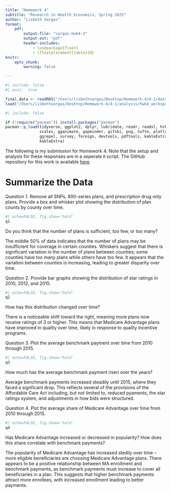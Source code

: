 ```yaml
---
title: "Homework 4"
subtitle: "Research in Health Economics, Spring 2025"
author: "Lisbeth Vargas"
format:
    pdf: 
        output-file: "vargas-hwk4-2"
        output-ext: "pdf"
        header-includes: 
            - \usepackage{float}
            - \floatplacement{table}{H}
knitr:
    opts_chunk:
        warning: false

---
```

```r
#| include: false
#| eval:  true

final.data <- readRDS("/Users/lisbethvargas/Desktop/Homework-4/4-1/data/output/final_ma_data.rds")
load("/Users/lisbethvargas/Desktop/Homework-4/4-1/analysis/hwk4_workspace.Rdata")
```

```r
#| include: false

if (!require("pacman")) install.packages("pacman")
pacman::p_load(tidyverse, ggplot2, dplyr, lubridate, readr, readxl, hrbrthemes, fixest,
               scales, gganimate, gapminder, gifski, png, tufte, plotly, OECD,
               ggrepel, survey, foreign, devtools, pdftools, kableExtra, modelsummary,
               kableExtra)               
```

The following is my submission for Homework 4. Note that the setup and analysis for these responses are in a seperate `R` script. The GitHub repository for this work is available [here](https://github.com/lisvargasg/Homework-4.git).

\newpage
# Summarize the Data

\noindent Question 1. Remove all SNPs, 800-series plans, and prescription drug only plans. Provide a box and whisker plot showing the distribution of plan counts by county over time.
```r
#| echo=FALSE, fig.show='hold'
q1
```

Do you think that the number of plans is sufficient, too few, or too many?

The middle 50% of data indicates that the number of plans may be insufficient for coverage in certain counties. Whiskers suggest that there is significant variation in the number of plans between counties; some counties have too many plans while others have too few. It appears that the variation between counties is increasing, leading to greater disparity over time. 

\newpage
\noindent Question 2. Provide bar graphs showing the distribution of star ratings in 2010, 2012, and 2015. 
```r
#| echo=FALSE, fig.show='hold'
q2
```
How has this distribution changed over time?

There is a noticeable shift toward the right, meaning more plans now receive ratings of 3 or higher. This means that Medicare Advantage plans have improved in quality over time, likely in response to quality incentive programs. 

\newpage
\noindent Question 3. Plot the average benchmark payment over time from 2010 through 2015. 
```r
#| echo=FALSE, fig.show='hold'
q3
```
How much has the average benchmark payment risen over the years? 

Average benchmark payments increased steadily until 2015, where they faced a signficant drop. This reflects several of the provisions of the Affordable Care Act including, but not limited to, reduced pyaments, the star ratings system, and adjustments in how bids were structured.

\newpage
\noindent Question 4. Plot the average share of Medicare Advantage over time from 2010 through 2015.
```r
#| echo=FALSE, fig.show='hold'
q4
```
Has Medicare Advantage increased or decreased in popularity? How does this share correlate with benchmark payments? 

The popularity of Medicare Advantage has increased stedily over time -- more eligible beneficiaries are choosing Medicare Advantage plans. There appears to be a positive relationship between MA enrollment and benchmark payments, as benchmark payments must increase to cover all beneficiaries in a plan. This suggests that higher benchmark payments attract more enrollees, with increased enrollment leading to better payments. 